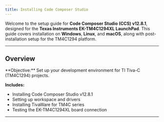 ```yaml
---
title: Installing Code Composer Studio
---
```




Welcome to the setup guide for **Code Composer Studio (CCS) v12.8.1**, designed for the **Texas Instruments EK-TM4C1294XL LaunchPad**. This guide covers installation on **Windows**, **Linux**, and **macOS**, along with post-installation setup for the TM4C1294 platform.

---

## Overview

<Card title="Goal" icon="rocket">
**Objective:** Set up your development environment for TI Tiva-C (TM4C1294) projects.

**Includes:**
- Installing Code Composer Studio v12.8.1
- Setting up workspace and drivers
- Installing TivaWare for TM4C series
- Testing the EK-TM4C1294XL board connection
</Card>

---
